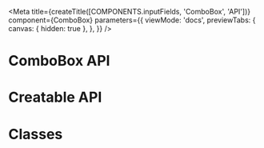 


<Meta
  title={createTitle([COMPONENTS.inputFields, 'ComboBox', 'API'])}
  component={ComboBox}
  parameters={{
    viewMode: 'docs',
    previewTabs: {
      canvas: { hidden: true },
    },
  }}
/>

# ComboBox API

<ArgsTable of={ComboBox} />

# Creatable API

<ArgsTable of={DocsCreatable} />

# Classes

<ArgsTable of={ClassesDummy} />
